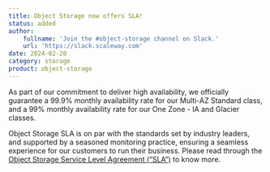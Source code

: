 ```yaml
---
title: Object Storage now offers SLA!
status: added
author:
    fullname: 'Join the #object-storage channel on Slack.'
    url: 'https://slack.scaleway.com'
date: 2024-02-20
category: storage
product: object-storage
---
```


As part of our commitment to deliver high availability, we officially guarantee a 99.9% monthly availability rate for our Multi-AZ Standard class, and a 99% monthly availability rate for our One Zone - IA and Glacier classes. 

Object Storage SLA is on par with the standards set by industry leaders, and supported by a seasoned monitoring practice, ensuring a seamless experience for our customers to run their business. 
Please read through the [Object Storage Service Level Agreement (“SLA”)](https://www.scaleway.com/en/object-storage/sla/) to know more.

